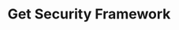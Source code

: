 ---
title: Get Security Framework
sidebarTitle: Get Framework
openapi: get /api/v1/cyber-assurance/security-frameworks/{id}
---